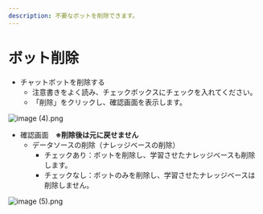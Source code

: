 ```yaml
---
description: 不要なボットを削除できます。
---
```


# ボット削除

* チャットボットを削除する
  * 注意書きをよく読み、チェックボックスにチェックを入れてください。
  * 「削除」をクリックし、確認画面を表示します。

![image (4).png](../../../.gitbook/assets/image%20(4).png)

* 確認画面　**※削除後は元に戻せません**
  * データソースの削除（ナレッジベースの削除）
    * チェックあり：ボットを削除し、学習させたナレッジベースも削除します。
    * チェックなし：ボットのみを削除し、学習させたナレッジベースは削除しません。

![image (5).png](../../../.gitbook/assets/image%20(5).png)
